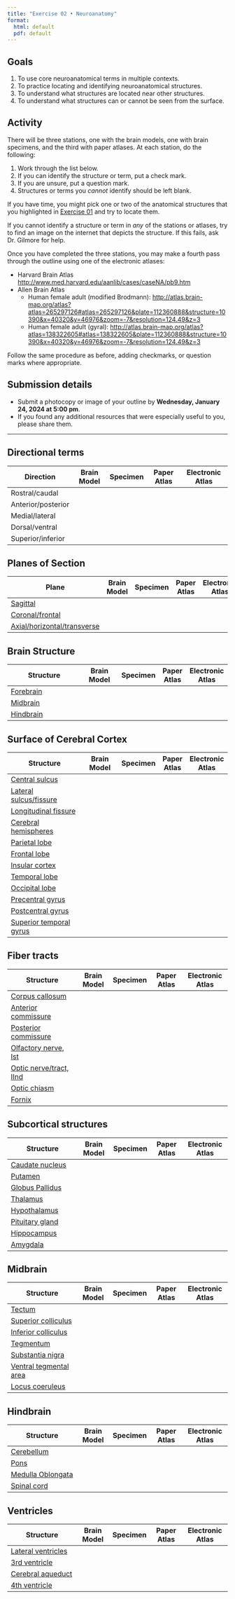 ```yaml
---
title: "Exercise 02 • Neuroanatomy"
format:
  html: default
  pdf: default
---
```


## Goals

1. To use core neuroanatomical terms in multiple contexts.
2. To practice locating and identifying neuroanatomical structures.
3. To understand what structures are located near other structures.
4. To understand what structures can or cannot be seen from the surface.

## Activity

There will be three stations, one with the brain models, one with brain specimens, and the third with paper atlases.
At each station, do the following:

1. Work through the list below.
2. If you can identify the structure or term, put a check mark.
3. If you are unsure, put a question mark.
4. Structures or terms you *cannot* identify should be left blank.

::: {.callout-note}

If you have time, you might pick one or two of the anatomical structures that you highlighted in [Exercise 01](ex01.qmd) and try to locate them.

If you cannot identify a structure or term in *any* of the stations or atlases, try to find an image on the internet that depicts the structure.
If this fails, ask Dr. Gilmore for help.

:::

Once you have completed the three stations, you may make a fourth pass through the outline using one of the electronic atlases:

- Harvard Brain Atlas <http://www.med.harvard.edu/aanlib/cases/caseNA/pb9.htm>
- Allen Brain Atlas
  - Human female adult (modified Brodmann): <http://atlas.brain-map.org/atlas?atlas=265297126#atlas=265297126&plate=112360888&structure=10390&x=40320&y=46976&zoom=-7&resolution=124.49&z=3>
  - Human female adult (gyral): <http://atlas.brain-map.org/atlas?atlas=138322605#atlas=138322605&plate=112360888&structure=10390&x=40320&y=46976&zoom=-7&resolution=124.49&z=3>
  
Follow the same procedure as before, adding checkmarks, or question marks where appropriate.

## Submission details

- Submit a photocopy or image of your outline by [**Wednesday, January 24, 2024 at 5:00 pm**]{.orange_due}.
- If you found any additional resources that were especially useful to you, please share them.

---

## Directional terms

| Direction          | Brain Model | Specimen | Paper Atlas | Electronic Atlas |
|--------------------|-------------|----------|-------------|------------------|
| Rostral/caudal     |             |          |             |                  |
| Anterior/posterior |             |          |             |                  |
| Medial/lateral     |             |          |             |                  |
| Dorsal/ventral     |             |          |             |                  |
| Superior/inferior  |             |          |             |                  |


## Planes of Section

| Plane                      | Brain Model | Specimen | Paper Atlas | Electronic Atlas |
|----------------------------|-------------|----------|-------|--------------|
| [Sagittal](https://en.wikipedia.org/wiki/Sagittal_plane)                   |             |          |       | |
| [Coronal/frontal](https://en.wikipedia.org/wiki/Coronal_plane) |             |          |       | |
| [Axial/horizontal/transverse](https://en.wikipedia.org/wiki/Transverse_plane)           |             |          |       | |

## Brain Structure

| Structure                  | Brain Model | Specimen | Paper Atlas | Electronic Atlas |
|----------------------------|-------------|----------|-------|--------------|
| [Forebrain](https://en.wikipedia.org/wiki/Prosencephalon)                  |             |          |       | |
| [Midbrain](https://en.wikipedia.org/wiki/Midbrain)                   |             |          |       | |
| [Hindbrain](https://en.wikipedia.org/wiki/Rhombencephalon)                  |             |          |       | |

## Surface of Cerebral Cortex

| Structure                  | Brain Model | Specimen | Paper Atlas | Electronic Atlas |
|----------------------------|-------------|----------|-------|--------------|
| [Central sulcus](https://en.wikipedia.org/wiki/Central_sulcus)             |             |          |       | |
| [Lateral sulcus/fissure](https://en.wikipedia.org/wiki/Lateral_sulcus)     |             |          |       | |
| [Longitudinal fissure](https://en.wikipedia.org/wiki/Medial_longitudinal_fissure)       |             |          |       | |
| [Cerebral hemispheres](https://en.wikipedia.org/wiki/Cerebral_hemisphere)       |             |          |       | |
| [Parietal lobe](https://en.wikipedia.org/wiki/Parietal_lobe)              |             |          |       | |
| [Frontal lobe](https://en.wikipedia.org/wiki/Frontal_lobe)               |             |          |       | |
| [Insular cortex](https://en.wikipedia.org/wiki/Insular_cortex)             |             |          |       | |
| [Temporal lobe](https://en.wikipedia.org/wiki/Temporal_lobe)              |             |          |       | |
| [Occipital lobe](https://en.wikipedia.org/wiki/Occipital_lobe)             |             |          |       | |
| [Precentral gyrus](https://en.wikipedia.org/wiki/Precentral_gyrus)           |             |          |       | |
| [Postcentral gyrus](https://en.wikipedia.org/wiki/Postcentral_gyrus)          |             |          |       | |
| [Superior temporal gyrus](https://en.wikipedia.org/wiki/Superior_temporal_gyrus)    |             |          |       | |

## Fiber tracts

| Structure                  | Brain Model | Specimen | Paper Atlas | Electronic Atlas |
|----------------------------|-------------|----------|-------------|------------------|
| [Corpus callosum](https://en.wikipedia.org/wiki/Corpus_callosum)            |             |          |       | |
| [Anterior commissure](https://en.wikipedia.org/wiki/Anterior_commissure)        |             |          |       | |
| [Posterior commissure](https://en.wikipedia.org/wiki/Posterior_commissure)       |             |          |       | |
| [Olfactory nerve, Ist](https://en.wikipedia.org/wiki/Olfactory_nerve)       |             |          |       | |
| [Optic nerve/tract, IInd](https://en.wikipedia.org/wiki/Optic_nerve)    |             |          |       | |
| [Optic chiasm](https://en.wikipedia.org/wiki/Optic_chiasm)               |             |          |       | |
| [Fornix](https://en.wikipedia.org/wiki/Fornix_\(neuroanatomy)                     |             |          |       | |

## Subcortical structures

| Structure                  | Brain Model | Specimen | Paper Atlas | Electronic Atlas |
|----------------------------|-------------|----------|-------------|------------------|
| [Caudate nucleus](https://en.wikipedia.org/wiki/Caudate_nucleus)            |             |          |       | |
| [Putamen](https://en.wikipedia.org/wiki/Putamen)                    |             |          |       | |
| [Globus Pallidus](https://en.wikipedia.org/wiki/Globus_pallidus)            |             |          |       | |
| [Thalamus](https://en.wikipedia.org/wiki/Thalamus)                   |             |          |       | |
| [Hypothalamus](https://en.wikipedia.org/wiki/Hypothalamus)               |             |          |       | |
| [Pituitary gland](https://en.wikipedia.org/wiki/Pituitary_gland)            |             |          |       | |
| [Hippocampus](https://en.wikipedia.org/wiki/Hippocampus)                |             |          |       | |
| [Amygdala](https://en.wikipedia.org/wiki/Amygdala)                   |             |          |       | |

## Midbrain

| Structure                  | Brain Model | Specimen | Paper Atlas | Electronic Atlas | 
|----------------------------|-------------|----------|-------------|------------------|
| [Tectum](https://en.wikipedia.org/wiki/Midbrain_tectum)                     |             |          |       | |
| [Superior colliculus](https://en.wikipedia.org/wiki/Superior_colliculus)        |             |          |       | |
| [Inferior colliculus](https://en.wikipedia.org/wiki/Inferior_colliculus)        |             |          |       | |
| [Tegmentum](https://en.wikipedia.org/wiki/Tegmentum)                  |             |          |       | |
| [Substantia nigra](https://en.wikipedia.org/wiki/Substantia_nigra)           |             |          |       | |
| [Ventral tegmental area](https://en.wikipedia.org/wiki/Ventral_tegmental_area)     |             |          |       | |
| [Locus coeruleus](https://en.wikipedia.org/wiki/Locus_coeruleus)            |             |          |       | |

## Hindbrain

| Structure                  | Brain Model | Specimen | Paper Atlas | Electronic Atlas |
|----------------------------|-------------|----------|-------------|------------------|
| [Cerebellum](https://en.wikipedia.org/wiki/Cerebellum)                 |             |          |       | | 
| [Pons](https://en.wikipedia.org/wiki/Pons)                       |             |          |       | |
| [Medulla Oblongata](https://en.wikipedia.org/wiki/Medulla_oblongata)          |             |          |       | |
| [Spinal cord](https://en.wikipedia.org/wiki/Spinal_cord)                |             |          |       | |

## Ventricles

| Structure                  | Brain Model | Specimen | Paper Atlas | Electronic Atlas |
|----------------------------|-------------|----------|-------------|------------------|
| [Lateral ventricles](https://en.wikipedia.org/wiki/Lateral_ventricles)         |             |          |       | |
| [3rd ventricle](https://en.wikipedia.org/wiki/Third_ventricle)              |             |          |       | |
| [Cerebral aqueduct](https://en.wikipedia.org/wiki/Cerebral_aqueduct)          |             |          |       | |
| [4th ventricle](https://en.wikipedia.org/wiki/Fourth_ventricle)              |             |          |       | |         

